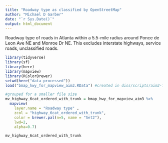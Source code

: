 ```yaml
---
title: "Roadway type as classified by OpenStreetMap"
author: "Michael D Garber"
date: "`r Sys.Date()`"
output: html_document
---
```


Roadway type of roads in Atlanta within a 5.5-mile radius around Ponce de Leon Ave NE and Monroe Dr NE. This excludes interstate highways, service roads, unclassified roads.
```r
library(tidyverse)
library(sf)
library(here)
library(mapview)
library(RColorBrewer)
setwd(here("data-processed"))
load("bmap_hwy_for_mapview_aim3.RData") #created in diss/scripts/aim3-figures.R
```

```r
#grouped for a smaller file size
mv_highway_6cat_ordered_with_trunk = bmap_hwy_for_mapview_aim3 %>% 
  mapview(
    layer.name = "Roadway type" ,
    zcol = "highway_6cat_ordered_with_trunk", 
    color = brewer.pal(n=5, name = "Set2"),
    lwd=2, 
    alpha=0.7)  

mv_highway_6cat_ordered_with_trunk
```

